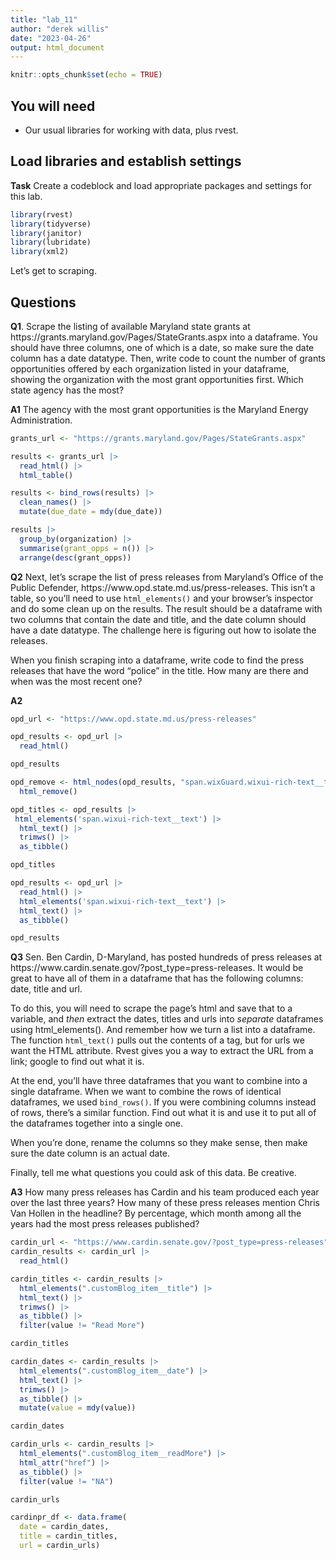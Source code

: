 ```yaml
---
title: "lab_11"
author: "derek willis"
date: "2023-04-26"
output: html_document
---
```


```r
knitr::opts_chunk$set(echo = TRUE)
```

## You will need

* Our usual libraries for working with data, plus rvest.

## Load libraries and establish settings

**Task** Create a codeblock and load appropriate packages and settings for this lab.

```r

library(rvest)
library(tidyverse)
library(janitor)
library(lubridate)
library(xml2)

```

Let's get to scraping.

## Questions

**Q1**. Scrape the listing of available Maryland state grants at https://grants.maryland.gov/Pages/StateGrants.aspx into a dataframe. You should have three columns, one of which is a date, so make sure the date column has a date datatype. Then, write code to count the number of grants opportunities offered by each organization listed in your dataframe, showing the organization with the most grant opportunities first. Which state agency has the most?

**A1** 
The agency with the most grant opportunities is the Maryland Energy Administration.

```r

grants_url <- "https://grants.maryland.gov/Pages/StateGrants.aspx"

```

```r

results <- grants_url |>
  read_html() |>
  html_table()

results <- bind_rows(results) |>
  clean_names() |>
  mutate(due_date = mdy(due_date))

```

```r

results |>
  group_by(organization) |>
  summarise(grant_opps = n()) |>
  arrange(desc(grant_opps))

```

**Q2** Next, let's scrape the list of press releases from Maryland's Office of the Public Defender, https://www.opd.state.md.us/press-releases. This isn't a table, so you'll need to use `html_elements()` and your browser's inspector and do some clean up on the results. The result should be a dataframe with two columns that contain the date and title, and the date column should have a date datatype. The challenge here is figuring out how to isolate the releases.

When you finish scraping into a dataframe, write code to find the press releases that have the word "police" in the title. How many are there and when was the most recent one?

**A2** 

```r

opd_url <- "https://www.opd.state.md.us/press-releases"

```

```r

opd_results <- opd_url |>
  read_html() 

opd_results

```
```r

opd_remove <- html_nodes(opd_results, "span.wixGuard.wixui-rich-text__text") |>
  html_remove()

```


```r

opd_titles <- opd_results |>
 html_elements('span.wixui-rich-text__text') |> 
  html_text() |>
  trimws() |>
  as_tibble()

opd_titles

```

```r

opd_results <- opd_url |>
  read_html() |>
  html_elements('span.wixui-rich-text__text') |>
  html_text() |>
  as_tibble()

opd_results

```



**Q3** Sen. Ben Cardin, D-Maryland, has posted hundreds of press releases at https://www.cardin.senate.gov/?post_type=press-releases. It would be great to have all of them in a dataframe that has the following columns: date, title and url.

To do this, you will need to scrape the page's html and save that to a variable, and _then_ extract the dates, titles and urls into _separate_ dataframes using html_elements(). And remember how we turn a list into a dataframe. The function `html_text()` pulls out the contents of a tag, but for urls we want the HTML attribute. Rvest gives you a way to extract the URL from a link; google to find out what it is.

At the end, you'll have three dataframes that you want to combine into a single dataframe. When we want to combine the rows of identical dataframes, we used `bind_rows()`. If you were combining columns instead of rows, there's a similar function. Find out what it is and use it to put all of the dataframes together into a single one.

When you're done, rename the columns so they make sense, then make sure the date column is an actual date.

Finally, tell me what questions you could ask of this data. Be creative.

**A3** 
How many press releases has Cardin and his team produced each year over the last three years? How many of these press releases mention Chris Van Hollen in the headline? By percentage, which month among all the years had the most press releases published?

```r

cardin_url <- "https://www.cardin.senate.gov/?post_type=press-releases"
cardin_results <- cardin_url |>
  read_html()

```

```r

cardin_titles <- cardin_results |>
  html_elements(".customBlog_item__title") |>
  html_text() |>
  trimws() |>
  as_tibble() |>
  filter(value != "Read More")

cardin_titles

```


```r

cardin_dates <- cardin_results |>
  html_elements(".customBlog_item__date") |>
  html_text() |>
  trimws() |>
  as_tibble() |>
  mutate(value = mdy(value))

cardin_dates

```

```r

cardin_urls <- cardin_results |>
  html_elements(".customBlog_item__readMore") |>
  html_attr("href") |>
  as_tibble() |>
  filter(value != "NA")

cardin_urls

```

```r

cardinpr_df <- data.frame(
  date = cardin_dates,
  title = cardin_titles,
  url = cardin_urls)

```